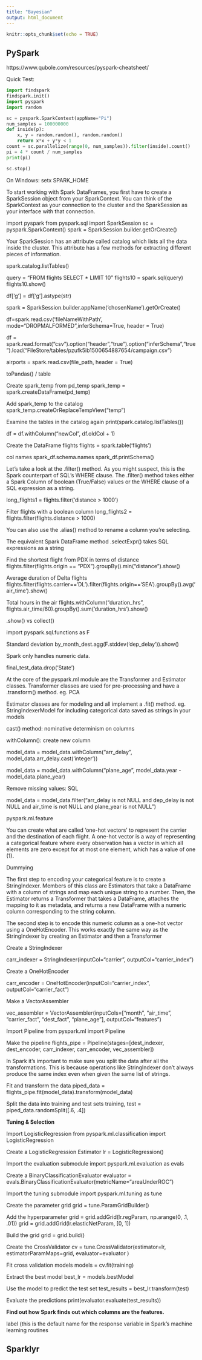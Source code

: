 ```yaml
---
title: "Bayesian"
output: html_document
---
```


```r
knitr::opts_chunk$set(echo = TRUE)
```

## PySpark

https://www.qubole.com/resources/pyspark-cheatsheet/

Quick Test:

```python
import findspark
findspark.init()
import pyspark
import random

sc = pyspark.SparkContext(appName="Pi")
num_samples = 100000000
def inside(p):     
    x, y = random.random(), random.random()
    return x*x + y*y < 1
count = sc.parallelize(range(0, num_samples)).filter(inside).count()
pi = 4 * count / num_samples
print(pi)

sc.stop()
```

On Windows: setx SPARK_HOME <path>

To start working with Spark DataFrames, you first have to create a SparkSession object from your SparkContext. You can think of the SparkContext as your connection to the cluster and the SparkSession as your interface with that connection.

import pyspark
from pyspark.sql import SparkSession
sc = pyspark.SparkContext()
spark = SparkSession.builder.getOrCreate()

Your SparkSession has an attribute called catalog which lists all the data inside the cluster. This attribute has a few methods for extracting different pieces of information.

spark.catalog.listTables()

query = "FROM flights SELECT * LIMIT 10"
flights10 = spark.sql(query)
flights10.show()

df['g'] = df['g'].astype(str)

spark = SparkSession.builder.appName('chosenName').getOrCreate()

df=spark.read.csv('fileNameWithPath', mode="DROPMALFORMED",inferSchema=True, header = True)

df = spark.read.format("csv").option("header","true").option("inferSchema","true").load("FileStore/tables/pzufk5ib1500654887654/campaign.csv")

airports = spark.read.csv(file_path, header = True)

toPandas() / table

Create spark_temp from pd_temp
spark_temp = spark.createDataFrame(pd_temp)

Add spark_temp to the catalog
spark_temp.createOrReplaceTempView("temp")

Examine the tables in the catalog again
print(spark.catalog.listTables())

df = df.withColumn("newCol", df.oldCol + 1)

Create the DataFrame flights
flights = spark.table('flights')

col names
spark_df.schema.names
spark_df.printSchema()

Let's take a look at the .filter() method. As you might suspect, this is the Spark counterpart of SQL's WHERE clause. The .filter() method takes either a Spark Column of boolean (True/False) values or the WHERE clause of a SQL expression as a string.

long_flights1 = flights.filter('distance > 1000')

Filter flights with a boolean column
long_flights2 = flights.filter(flights.distance > 1000)

You can also use the .alias() method to rename a column you're selecting.

The equivalent Spark DataFrame method .selectExpr() takes SQL expressions as a string

Find the shortest flight from PDX in terms of distance
flights.filter(flights.origin == "PDX").groupBy().min("distance").show()

Average duration of Delta flights
flights.filter(flights.carrier=='DL').filter(flights.origin=='SEA').groupBy().avg('air_time').show()

Total hours in the air
flights.withColumn("duration_hrs", flights.air_time/60).groupBy().sum('duration_hrs').show()

.show() vs collect()

import pyspark.sql.functions as F

Standard deviation
by_month_dest.agg(F.stddev('dep_delay')).show()


Spark only handles numeric data.

final_test_data.drop('State')

At the core of the pyspark.ml module are the Transformer and Estimator classes. Transformer classes are used for pre-processing and have a .transform() method. eg. PCA

Estimator classes are for modeling and all implement a .fit() method. eg. StringIndexerModel for including categorical data saved as strings in your models

cast() method: nominative determinism on columns

withColumn(): create new column

model_data = model_data.withColumn("arr_delay", model_data.arr_delay.cast('integer'))

model_data = model_data.withColumn("plane_age", model_data.year - model_data.plane_year)

Remove missing values: SQL

model_data = model_data.filter("arr_delay is not NULL and dep_delay is not NULL and air_time is not NULL and plane_year is not NULL")

pyspark.ml.feature

You can create what are called 'one-hot vectors' to represent the carrier and the destination of each flight. A one-hot vector is a way of representing a categorical feature where every observation has a vector in which all elements are zero except for at most one element, which has a value of one (1).

Dummying

The first step to encoding your categorical feature is to create a StringIndexer. Members of this class are Estimators that take a DataFrame with a column of strings and map each unique string to a number. Then, the Estimator returns a Transformer that takes a DataFrame, attaches the mapping to it as metadata, and returns a new DataFrame with a numeric column corresponding to the string column.

The second step is to encode this numeric column as a one-hot vector using a OneHotEncoder. This works exactly the same way as the StringIndexer by creating an Estimator and then a Transformer

Create a StringIndexer

carr_indexer = StringIndexer(inputCol="carrier", outputCol="carrier_index")

Create a OneHotEncoder

carr_encoder = OneHotEncoder(inputCol="carrier_index", outputCol="carrier_fact")

Make a VectorAssembler

vec_assembler = VectorAssembler(inputCols=["month", "air_time", "carrier_fact", "dest_fact", "plane_age"], outputCol="features")

 Import Pipeline
from pyspark.ml import Pipeline

 Make the pipeline
flights_pipe = Pipeline(stages=[dest_indexer, dest_encoder, carr_indexer, carr_encoder, vec_assembler])

In Spark it's important to make sure you split the data after all the transformations. This is because operations like StringIndexer don't always produce the same index even when given the same list of strings.

 Fit and transform the data
piped_data = flights_pipe.fit(model_data).transform(model_data)

 Split the data into training and test sets
training, test = piped_data.randomSplit([.6, .4])

**Tuning & Selection**

 Import LogisticRegression
from pyspark.ml.classification import LogisticRegression

 Create a LogisticRegression Estimator
lr = LogisticRegression()

 Import the evaluation submodule
import pyspark.ml.evaluation as evals

 Create a BinaryClassificationEvaluator
evaluator = evals.BinaryClassificationEvaluator(metricName="areaUnderROC")

 Import the tuning submodule
import pyspark.ml.tuning as tune

 Create the parameter grid
grid = tune.ParamGridBuilder()

 Add the hyperparameter
grid = grid.addGrid(lr.regParam, np.arange(0, .1, .01))
grid = grid.addGrid(lr.elasticNetParam, [0, 1])

 Build the grid
grid = grid.build()

 Create the CrossValidator
cv = tune.CrossValidator(estimator=lr,
               estimatorParamMaps=grid,
               evaluator=evaluator
               )

 Fit cross validation models
models = cv.fit(training)

 Extract the best model
best_lr = models.bestModel

 Use the model to predict the test set
test_results = best_lr.transform(test)

 Evaluate the predictions
print(evaluator.evaluate(test_results))

**Find out how Spark finds out which columns are the features.**

label (this is the default name for the response variable in Spark's machine learning routines

## Sparklyr



